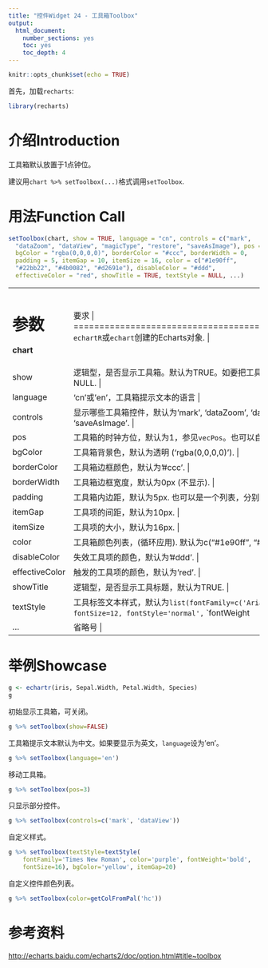 ```yaml
---
title: "控件Widget 24 - 工具箱Toolbox"
output: 
  html_document: 
    number_sections: yes
    toc: yes
    toc_depth: 4
---
```


```r
knitr::opts_chunk$set(echo = TRUE)
```

首先，加载`recharts`:
```r
library(recharts)
```

# 介绍Introduction

工具箱默认放置于1点钟位。

建议用`chart %>% setToolbox(...)`格式调用`setToolbox`.

# 用法Function Call

```r
setToolbox(chart, show = TRUE, language = "cn", controls = c("mark",
  "dataZoom", "dataView", "magicType", "restore", "saveAsImage"), pos = 1,
  bgColor = "rgba(0,0,0,0)", borderColor = "#ccc", borderWidth = 0,
  padding = 5, itemGap = 10, itemSize = 16, color = c("#1e90ff",
  "#22bb22", "#4b0082", "#d2691e"), disableColor = "#ddd",
  effectiveColor = "red", showTitle = TRUE, textStyle = NULL, ...)
```

+--------------+---------------------------------------------------------------+
|  参数        |  要求                                            |
+==============+===============================================================+
| **chart**    | `echartR`或`echart`创建的Echarts对象.  |
+--------------+---------------------------------------------------------------+
| show         | 逻辑型，是否显示工具箱。默认为TRUE。如要把工具箱部件整体从Echarts对象中移除，设为NULL. |
+--------------+---------------------------------------------------------------+
| language     | 'cn'或'en'，工具箱提示文本的语言 |
+--------------+---------------------------------------------------------------+
| controls     | 显示哪些工具箱控件，默认为'mark', 'dataZoom', 'dataView', 'magicType', 'restore', 'saveAsImage'. |
+--------------+---------------------------------------------------------------+
| pos          | 工具箱的时钟方位，默认为1，参见`vecPos`。也可以自定义方位向量`c(x, y, orient)`. |
+--------------+---------------------------------------------------------------+
| bgColor      | 工具箱背景色，默认为透明 ('rgba(0,0,0,0)'). |
+--------------+---------------------------------------------------------------+
| borderColor  | 工具箱边框颜色，默认为'#ccc'. |
+--------------+---------------------------------------------------------------+
| borderWidth  | 工具箱边框宽度，默认为0px (不显示). |
+--------------+---------------------------------------------------------------+
| padding      | 工具箱内边距，默认为5px. 也可以是一个列表，分别定义上、右、下、左的内边距 |
+--------------+---------------------------------------------------------------+
| itemGap      | 工具项的间距，默认为10px. |
+--------------+---------------------------------------------------------------+
| itemSize     | 工具项的大小，默认为16px. |
+--------------+---------------------------------------------------------------+
| color        | 工具箱颜色列表，(循环应用). 默认为c("#1e90ff", "#22bb22", "#4b0082", "#d2691e"). |
+--------------+---------------------------------------------------------------+
| disableColor | 失效工具项的颜色，默认为'#ddd'. |
+--------------+---------------------------------------------------------------+
|effectiveColor| 触发的工具项的颜色，默认为'red'. |
+--------------+---------------------------------------------------------------+
| showTitle    | 逻辑型，是否显示工具标题，默认为TRUE. |
+--------------+---------------------------------------------------------------+
| textStyle    | 工具标签文本样式，默认为`list(fontFamily=c('Arial,` `Verdana, sans-serif'),` `fontSize=12, fontStyle='normal',` `fontWeight='normal')` |
+--------------+---------------------------------------------------------------+
| ...          | 省略号 |
+--------------+---------------------------------------------------------------+

# 举例Showcase

```r
g <- echartr(iris, Sepal.Width, Petal.Width, Species)
g
```

初始显示工具箱，可关闭。
```r
g %>% setToolbox(show=FALSE)
```

工具箱提示文本默认为中文。如果要显示为英文，`language`设为'en'。
```r
g %>% setToolbox(language='en')
```

移动工具箱。
```r
g %>% setToolbox(pos=3)
```

只显示部分控件。
```r
g %>% setToolbox(controls=c('mark', 'dataView'))
```

自定义样式。
```r
g %>% setToolbox(textStyle=textStyle(
    fontFamily='Times New Roman', color='purple', fontWeight='bold', 
    fontSize=16), bgColor='yellow', itemGap=20)
```

自定义控件颜色列表。
```r
g %>% setToolbox(color=getColFromPal('hc'))
```


# 参考资料

<http://echarts.baidu.com/echarts2/doc/option.html#title~toolbox>
